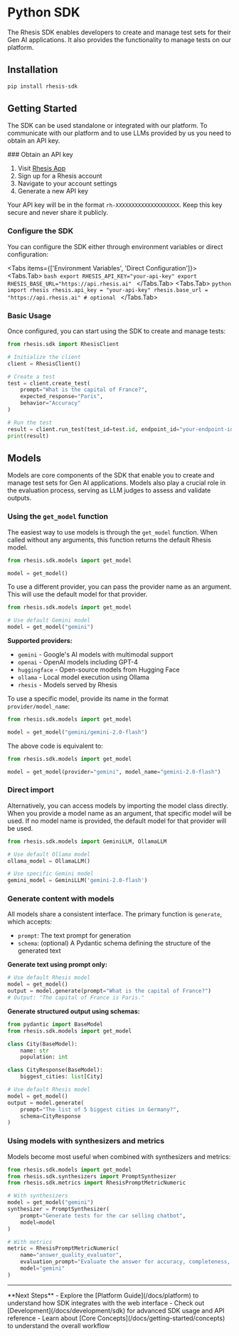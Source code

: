 
# Python SDK

The Rhesis SDK enables developers to create and manage test sets for their Gen AI applications. It also provides the functionality to manage tests on our platform.

## Installation

```bash
pip install rhesis-sdk
```

## Getting Started

The SDK can be used standalone or integrated with our platform. To communicate with our platform and to use LLMs provided by us you need to obtain an API key.

<Steps>
### Obtain an API key

1. Visit [Rhesis App](https://app.rhesis.ai)
2. Sign up for a Rhesis account
3. Navigate to your account settings
4. Generate a new API key

Your API key will be in the format `rh-XXXXXXXXXXXXXXXXXXXX`.
Keep this key secure and never share it publicly.

### Configure the SDK

You can configure the SDK either through environment variables or direct configuration:

<Tabs items={['Environment Variables', 'Direct Configuration']}>
  <Tabs.Tab>
    ```bash export RHESIS_API_KEY="your-api-key" export RHESIS_BASE_URL="https://api.rhesis.ai" ```
  </Tabs.Tab>
  <Tabs.Tab>
    ```python import rhesis rhesis.api_key = "your-api-key" rhesis.base_url =
    "https://api.rhesis.ai" # optional ```
  </Tabs.Tab>
</Tabs>

### Basic Usage

Once configured, you can start using the SDK to create and manage tests:

```python
from rhesis.sdk import RhesisClient

# Initialize the client
client = RhesisClient()

# Create a test
test = client.create_test(
    prompt="What is the capital of France?",
    expected_response="Paris",
    behavior="Accuracy"
)

# Run the test
result = client.run_test(test_id=test.id, endpoint_id="your-endpoint-id")
print(result)
```

</Steps>

## Models

Models are core components of the SDK that enable you to create and manage test sets for Gen AI applications. Models also play a crucial role in the evaluation process, serving as LLM judges to assess and validate outputs.

### Using the `get_model` function

The easiest way to use models is through the `get_model` function. When called without any arguments, this function returns the default Rhesis model.

```python
from rhesis.sdk.models import get_model

model = get_model()
```

To use a different provider, you can pass the provider name as an argument. This will use the default model for that provider.

```python
from rhesis.sdk.models import get_model

# Use default Gemini model
model = get_model("gemini")
```

**Supported providers:**

- `gemini` - Google's AI models with multimodal support
- `openai` - OpenAI models including GPT-4
- `huggingface` - Open-source models from Hugging Face
- `ollama` - Local model execution using Ollama
- `rhesis` - Models served by Rhesis

To use a specific model, provide its name in the format `provider/model_name`:

```python
from rhesis.sdk.models import get_model

model = get_model("gemini/gemini-2.0-flash")
```

The above code is equivalent to:

```python
from rhesis.sdk.models import get_model

model = get_model(provider="gemini", model_name="gemini-2.0-flash")
```

### Direct import

Alternatively, you can access models by importing the model class directly. When you provide a model name as an argument, that specific model will be used. If no model name is provided, the default model for that provider will be used.

```python
from rhesis.sdk.models import GeminiLLM, OllamaLLM

# Use default Ollama model
ollama_model = OllamaLLM()

# Use specific Gemini model
gemini_model = GeminiLLM('gemini-2.0-flash')
```

### Generate content with models

All models share a consistent interface. The primary function is `generate`, which accepts:

- `prompt`: The text prompt for generation
- `schema`: (optional) A Pydantic schema defining the structure of the generated text

**Generate text using prompt only:**

```python
# Use default Rhesis model
model = get_model()
output = model.generate(prompt="What is the capital of France?")
# Output: "The capital of France is Paris."
```

**Generate structured output using schemas:**

```python
from pydantic import BaseModel
from rhesis.sdk.models import get_model

class City(BaseModel):
    name: str
    population: int

class CityResponse(BaseModel):
    biggest_cities: list[City]

# Use default Rhesis model
model = get_model()
output = model.generate(
    prompt="The list of 5 biggest cities in Germany?",
    schema=CityResponse
)
```

### Using models with synthesizers and metrics

Models become most useful when combined with synthesizers and metrics:

```python
from rhesis.sdk.models import get_model
from rhesis.sdk.synthesizers import PromptSynthesizer
from rhesis.sdk.metrics import RhesisPromptMetricNumeric

# With synthesizers
model = get_model("gemini")
synthesizer = PromptSynthesizer(
    prompt="Generate tests for the car selling chatbot",
    model=model
)

# With metrics
metric = RhesisPromptMetricNumeric(
    name="answer_quality_evaluator",
    evaluation_prompt="Evaluate the answer for accuracy, completeness, clarity, and relevance.",
    model="gemini"
)
```

---

<Callout type="default">
  **Next Steps** - Explore the [Platform Guide](/docs/platform) to understand how SDK integrates
  with the web interface - Check out [Development](/docs/development/sdk) for advanced SDK usage and
  API reference - Learn about [Core Concepts](/docs/getting-started/concepts) to understand the
  overall workflow
</Callout>
